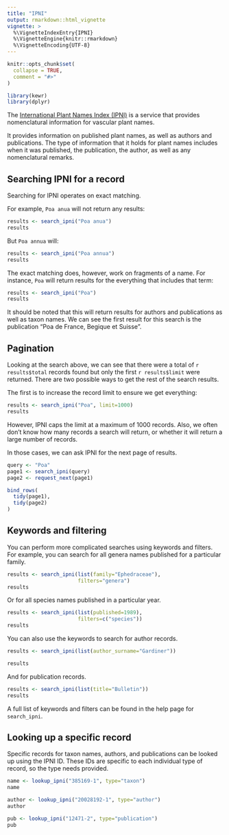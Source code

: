 ```yaml
---
title: "IPNI"
output: rmarkdown::html_vignette
vignette: >
  %\VignetteIndexEntry{IPNI}
  %\VignetteEngine{knitr::rmarkdown}
  %\VignetteEncoding{UTF-8}
---
```


```r
knitr::opts_chunk$set(
  collapse = TRUE,
  comment = "#>"
)
```

```r
library(kewr)
library(dplyr)
```

The [International Plant Names Index (IPNI)](https://www.ipni.org/) is a service that provides nomenclatural information for vascular plant names.

It provides information on published plant names, as well as authors and publications. The type of information that it holds for plant names includes when it was published, the publication, the author, as well as any nomenclatural remarks.

## Searching IPNI for a record

Searching for IPNI operates on exact matching.

For example, `Poa anua` will not return any results:

```r
results <- search_ipni("Poa anua")
results
```
But `Poa annua` will:

```r
results <- search_ipni("Poa annua")
results
```

The exact matching does, however, work on fragments of a name. For instance, `Poa` will return results for the everything that includes that term:

```r
results <- search_ipni("Poa")
results
```
It should be noted that this will return results for authors and publications as well as taxon names. We can see the first result for this search is the publication "Poa de France, Begique et Suisse".

## Pagination

Looking at the search above, we can see that there were a total of `r results$total` records found but only the first `r results$limit` were returned. There are two possible ways to get the rest of the search results.

The first is to increase the record limit to ensure we get everything:

```r
results <- search_ipni("Poa", limit=1000)
results
```
However, IPNI caps the limit at a maximum of 1000 records. Also, we often don't know how many records a search will return, or whether it will return a large number of records.

In those cases, we can ask IPNI for the next page of results.

```r
query <- "Poa"
page1 <- search_ipni(query)
page2 <- request_next(page1)

bind_rows(
  tidy(page1),
  tidy(page2)
)
```

## Keywords and filtering

You can perform more complicated searches using keywords and filters.
For example, you can search for all genera names published for a particular family.

```r
results <- search_ipni(list(family="Ephedraceae"), 
                       filters="genera")
results
```

Or for all species names published in a particular year.

```r
results <- search_ipni(list(published=1989),
                       filters=c("species"))
results
```

You can also use the keywords to search for author records.

```r
results <- search_ipni(list(author_surname="Gardiner"))

results
```
And for publication records.

```r
results <- search_ipni(list(title="Bulletin"))
results
```


A full list of keywords and filters can be found in the help page for `search_ipni`.

## Looking up a specific record

Specific records for taxon names, authors, and publications can be looked up using the IPNI ID. These IDs are specific to each individual type of record, so the type needs provided.

```r
name <- lookup_ipni("385169-1", type="taxon")
name
```

```r
author <- lookup_ipni("20028192-1", type="author")
author
```

```r
pub <- lookup_ipni("12471-2", type="publication")
pub
```
